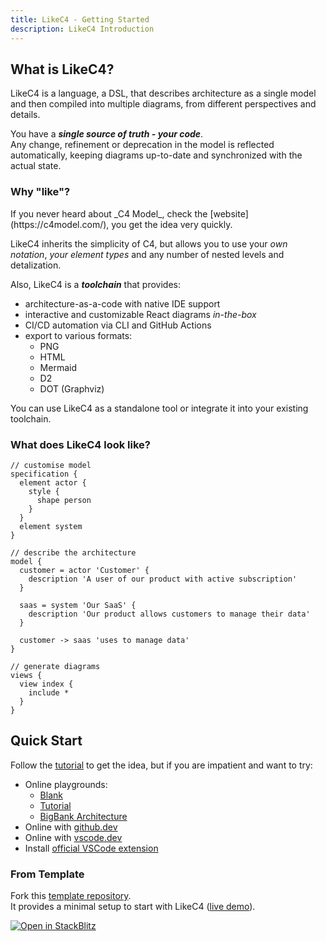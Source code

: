 ```yaml
---
title: LikeC4 - Getting Started
description: LikeC4 Introduction
---
```



## What is LikeC4?

LikeC4 is a language, a DSL, that describes architecture as a single model and then compiled into multiple diagrams, from different perspectives and details.  

You have a _**single source of truth - your code**_.  
Any change, refinement or deprecation in the model is reflected automatically,
keeping diagrams up-to-date and synchronized with the actual state.

### Why "like"?

<Info>
  If you never heard about _C4 Model_, check the [website](https://c4model.com/), you get the idea very quickly.
</Info>

LikeC4 inherits the simplicity of C4, but allows you to use your _own notation_, _your element types_ and any number of nested levels and detalization.  

Also, LikeC4 is a _**toolchain**_ that provides:

- architecture-as-a-code with native IDE support
- interactive and customizable React diagrams _in-the-box_
- CI/CD automation via CLI and GitHub Actions
- export to various formats:
  - PNG
  - HTML
  - Mermaid
  - D2
  - DOT (Graphviz)

You can use LikeC4 as a standalone tool or integrate it into your existing toolchain.

### What does LikeC4 look like?

```likec4 filename="example.c4"
// customise model
specification {
  element actor {
    style {
      shape person
    }
  }
  element system
}

// describe the architecture
model {
  customer = actor 'Customer' {
    description 'A user of our product with active subscription'
  }

  saas = system 'Our SaaS' {
    description 'Our product allows customers to manage their data'
  }

  customer -> saas 'uses to manage data'
}

// generate diagrams
views {
  view index {
    include *
  }
}
```

## Quick Start

Follow the [tutorial](/docs/tutorial) to get the idea, but if you are impatient and want to try:

- Online playgrounds:
  - [Blank](/playground/blank/)
  - [Tutorial](/playground/getting-started/)
  - [BigBank Architecture](/playground/)
- Online with [github.dev](https://github.dev/likec4/example-cloud-system/blob/main/model.c4)
- Online with [vscode.dev](https://vscode.dev/github/likec4/example-cloud-system/blob/main/model.c4)
- Install [official VSCode extension](https://marketplace.visualstudio.com/items?itemName=likec4.likec4-vscode)

### From Template

Fork this [template repository](https://github.com/likec4/template-vite).  
It provides a minimal setup to start with LikeC4 ([live demo](https://likec4-template-vite.pages.dev/)).

[![Open in StackBlitz](https://developer.stackblitz.com/img/open_in_stackblitz.svg)](https://stackblitz.com/github/likec4/template-vite)
